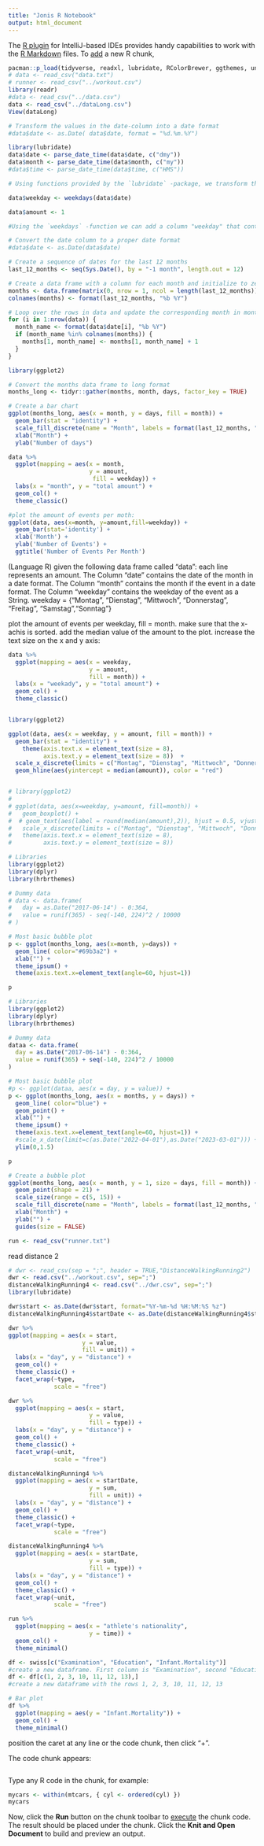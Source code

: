 ```yaml
---
title: "Jonis R Notebook"
output: html_document
---
```


The [R plugin](https://www.jetbrains.com/help/pycharm/r-plugin-support.html) for IntelliJ-based IDEs provides
handy capabilities to work with the [R Markdown](https://www.jetbrains.com/help/pycharm/r-markdown.html) files.
To [add](https://www.jetbrains.com/help/pycharm/r-markdown.html#add-code-chunk) a new R chunk,

```r
pacman::p_load(tidyverse, readxl, lubridate, RColorBrewer, ggthemes, unikn)
# data <- read_csv("data.txt")
# runner <- read_csv("../workout.csv")
library(readr)
#data <- read_csv("../data.csv")
data <- read_csv("../dataLong.csv")
View(dataLong)

```

```r
# Transform the values in the date-column into a date format
#data$date <- as.Date( data$date, format = "%d.%m.%Y")

library(lubridate)
data$date <- parse_date_time(data$date, c("dmy"))
data$month <- parse_date_time(data$month, c("my"))
#data$time <- parse_date_time(data$time, c("HMS"))

# Using functions provided by the `lubridate` -package, we transform the values in the month-columns into a date format:

data$weekday <- weekdays(data$date)

data$amount <- 1

#Using the `weekdays` -function we can add a column "weekday" that contains the day of the week corresponding to the date:
```



```r
# Convert the date column to a proper date format
#data$date <- as.Date(data$date)

# Create a sequence of dates for the last 12 months
last_12_months <- seq(Sys.Date(), by = "-1 month", length.out = 12)

# Create a data frame with a column for each month and initialize to zero
months <- data.frame(matrix(0, nrow = 1, ncol = length(last_12_months)))
colnames(months) <- format(last_12_months, "%b %Y")

# Loop over the rows in data and update the corresponding month in months
for (i in 1:nrow(data)) {
  month_name <- format(data$date[i], "%b %Y")
  if (month_name %in% colnames(months)) {
    months[1, month_name] <- months[1, month_name] + 1
  }
}


```

```r
library(ggplot2)

# Convert the months data frame to long format
months_long <- tidyr::gather(months, month, days, factor_key = TRUE)

# Create a bar chart
ggplot(months_long, aes(x = month, y = days, fill = month)) +
  geom_bar(stat = "identity") +
  scale_fill_discrete(name = "Month", labels = format(last_12_months, "%b %Y")) +
  xlab("Month") +
  ylab("Number of days")
```



```r
data %>%
  ggplot(mapping = aes(x = month,
                       y = amount,
                        fill = weekday)) +
  labs(x = "month", y = "total amount") +
  geom_col() +
  theme_classic()
```


```r
#plot the amount of events per moth:
ggplot(data, aes(x=month, y=amount,fill=weekday)) +
  geom_bar(stat='identity') +
  xlab('Month') +
  ylab('Number of Events') +
  ggtitle('Number of Events Per Month')
```
(Language R)
given the following data frame called "data":
each line represents an amount.
The Column "date" contains the date of the month in a date format.
The Column "month" contains the month if the event in a date format.
The Column "weekday" contains the weekday of the event as a String.
weekday = {"Montag", "Dienstag", "Mittwoch", "Donnerstag", "Freitag", "Samstag","Sonntag"}

plot the amount of events per weekday, fill = month. make sure that the x-achis is sorted.
add the median value of the amount to the plot. increase the text size on the x and y axis:

```r
data %>%
  ggplot(mapping = aes(x = weekday,
                       y = amount,
                       fill = month)) +
  labs(x = "weekady", y = "total amount") +
  geom_col() +
  theme_classic()


library(ggplot2)

ggplot(data, aes(x = weekday, y = amount, fill = month)) +
  geom_bar(stat = "identity") +
    theme(axis.text.x = element_text(size = 8),
          axis.text.y = element_text(size = 8))  +
  scale_x_discrete(limits = c("Montag", "Dienstag", "Mittwoch", "Donnerstag", "Freitag", "Samstag", "Sonntag")) +
  geom_hline(aes(yintercept = median(amount)), color = "red")


# library(ggplot2)
#
# ggplot(data, aes(x=weekday, y=amount, fill=month)) +
#   geom_boxplot() +
#  # geom_text(aes(label = round(median(amount),2)), hjust = 0.5, vjust = -0.5, size = 8) +
#   scale_x_discrete(limits = c("Montag", "Dienstag", "Mittwoch", "Donnerstag", "Freitag", "Samstag", "Sonntag")) +
#   theme(axis.text.x = element_text(size = 8),
#         axis.text.y = element_text(size = 8))
```



```r
# Libraries
library(ggplot2)
library(dplyr)
library(hrbrthemes)

# Dummy data
# data <- data.frame(
#   day = as.Date("2017-06-14") - 0:364,
#   value = runif(365) - seq(-140, 224)^2 / 10000
# )

# Most basic bubble plot
p <- ggplot(months_long, aes(x=month, y=days)) +
  geom_line( color="#69b3a2") +
  xlab("") +
  theme_ipsum() +
  theme(axis.text.x=element_text(angle=60, hjust=1))

p
```



```r
# Libraries
library(ggplot2)
library(dplyr)
library(hrbrthemes)

# Dummy data
dataa <- data.frame(
  day = as.Date("2017-06-14") - 0:364,
  value = runif(365) + seq(-140, 224)^2 / 10000
)

# Most basic bubble plot
#p <- ggplot(dataa, aes(x = day, y = value)) +
p <- ggplot(months_long, aes(x = months, y = days)) +
  geom_line( color="blue") +
  geom_point() +
  xlab("") +
  theme_ipsum() +
  theme(axis.text.x=element_text(angle=60, hjust=1)) +
  #scale_x_date(limit=c(as.Date("2022-04-01"),as.Date("2023-03-01"))) +
  ylim(0,1.5)

p
```

```r
# Create a bubble plot
ggplot(months_long, aes(x = month, y = 1, size = days, fill = month)) +
  geom_point(shape = 21) +
  scale_size(range = c(5, 15)) +
  scale_fill_discrete(name = "Month", labels = format(last_12_months, "%b %Y")) +
  xlab("Month") +
  ylab("") +
  guides(size = FALSE)
```



```r
run <- read_csv("runner.txt")
```

read distance 2
```r
# dwr <- read_csv(sep = ";", header = TRUE,"DistanceWalkingRunning2")
dwr <- read.csv("../workout.csv", sep=";")
distanceWalkingRunning4 <- read.csv("../dwr.csv", sep=";")
library(lubridate)

dwr$start <- as.Date(dwr$start, format="%Y-%m-%d %H:%M:%S %z")
distanceWalkingRunning4$startDate <- as.Date(distanceWalkingRunning4$startDate, format="%Y-%m-%d %H:%M:%S %z")
```

```r
dwr %>%
ggplot(mapping = aes(x = start,
                     y = value,
                     fill = unit)) +
  labs(x = "day", y = "distance") +
  geom_col() +
  theme_classic() +
  facet_wrap(~type,
             scale = "free")

dwr %>%
  ggplot(mapping = aes(x = start,
                       y = value,
                       fill = type)) +
  labs(x = "day", y = "distance") +
  geom_col() +
  theme_classic() +
  facet_wrap(~unit,
             scale = "free")
```


```r
distanceWalkingRunning4 %>%
  ggplot(mapping = aes(x = startDate,
                       y = sum,
                       fill = unit)) +
  labs(x = "day", y = "distance") +
  geom_col() +
  theme_classic() +
  facet_wrap(~type,
             scale = "free")

distanceWalkingRunning4 %>%
  ggplot(mapping = aes(x = startDate,
                       y = sum,
                       fill = type)) +
  labs(x = "day", y = "distance") +
  geom_col() +
  theme_classic() +
  facet_wrap(~unit,
             scale = "free")
```



```r
run %>%
  ggplot(mapping = aes(x = "athlete's nationality",
                       y = time)) +
  geom_col() +
  theme_minimal()
```
```r
df <- swiss[c("Examination", "Education", "Infant.Mortality")]
#create a new dataframe. First column is "Examination", second "Education", last "Infant.Mortality".
df <- df[c(1, 2, 3, 10, 11, 12, 13),]
#create a new dataframe with the rows 1, 2, 3, 10, 11, 12, 13
```
```r
# Bar plot
df %>%
  ggplot(mapping = aes(y = "Infant.Mortality")) +
  geom_col() +
  theme_minimal()

```
position the caret at any line or the code chunk, then click "+".

The code chunk appears:
```r
```

Type any R code in the chunk, for example:
```r
mycars <- within(mtcars, { cyl <- ordered(cyl) })
mycars
```

Now, click the **Run** button on the chunk toolbar to [execute](https://www.jetbrains.com/help/pycharm/r-markdown.html#run-r-code) the chunk code. The result should be placed under the chunk.
Click the **Knit and Open Document** to build and preview an output.